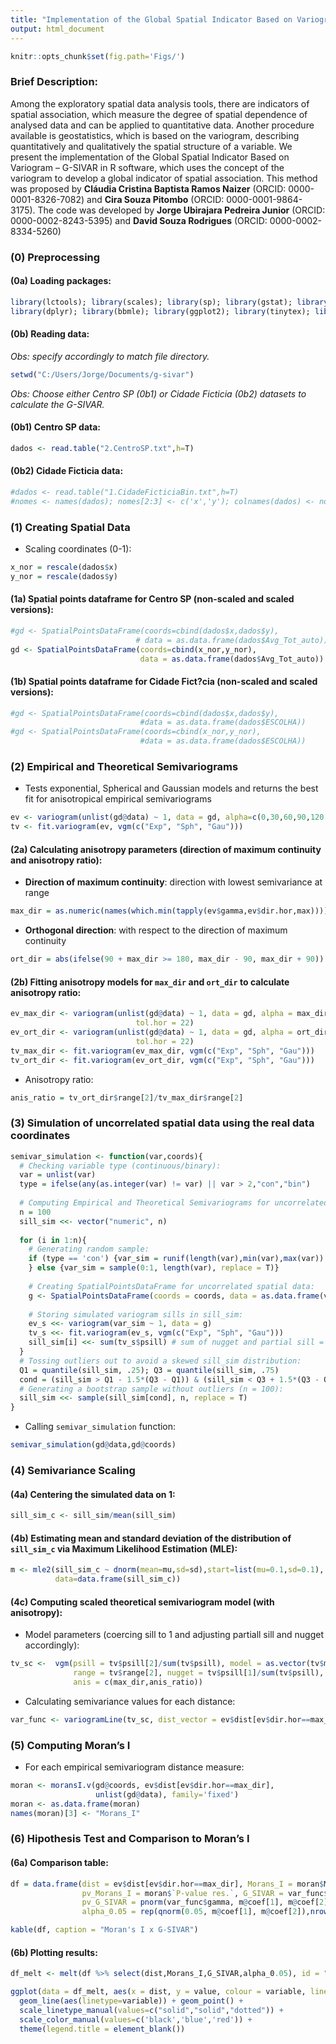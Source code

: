 ```yaml
---
title: "Implementation of the Global Spatial Indicator Based on Variogram (G-SIVAR) in R"
output: html_document
---
```

```r
knitr::opts_chunk$set(fig.path='Figs/')
```

### Brief Description:

Among the exploratory spatial data analysis tools, there are indicators of spatial association, which measure the degree of spatial dependence of analysed data and can be applied to quantitative data. Another procedure available is geostatistics, which is based on the variogram, describing quantitatively and qualitatively the spatial structure of a variable. We present the implementation of the Global Spatial Indicator Based on Variogram – G-SIVAR in R software, which uses the concept of the variogram to develop a global indicator of spatial association. This method was proposed by **Cláudia Cristina Baptista Ramos Naizer** (ORCID: 0000-0001-8326-7082) and **Cira Souza Pitombo** (ORCID: 0000-0001-9864-3175). The code was developed by **Jorge Ubirajara Pedreira Junior** (ORCID: 0000-0002-8243-5395) and **David Souza Rodrigues** (ORCID: 0000-0002-8334-5260)

### (0) Preprocessing 
#### (0a) Loading packages:
```r
library(lctools); library(scales); library(sp); library(gstat); library(reshape2);
library(dplyr); library(bbmle); library(ggplot2); library(tinytex); library(knitr)
```

#### (0b) Reading data:
*Obs: specify accordingly to match file directory.*
```r
setwd("C:/Users/Jorge/Documents/g-sivar") 
```

*Obs: Choose either Centro SP (0b1) or Cidade Ficticia (0b2) datasets to calculate the G-SIVAR.*

#### (0b1) Centro SP data:

```r
dados <- read.table("2.CentroSP.txt",h=T)
```

####  (0b2) Cidade Ficticia data:
```r
#dados <- read.table("1.CidadeFicticiaBin.txt",h=T)
#nomes <- names(dados); nomes[2:3] <- c('x','y'); colnames(dados) <- nomes
```

### (1) Creating Spatial Data
* Scaling coordinates (0-1):
```r
x_nor = rescale(dados$x)
y_nor = rescale(dados$y)
```

#### (1a) Spatial points dataframe for Centro SP (non-scaled and scaled versions):
```r
#gd <- SpatialPointsDataFrame(coords=cbind(dados$x,dados$y),
                            # data = as.data.frame(dados$Avg_Tot_auto))
gd <- SpatialPointsDataFrame(coords=cbind(x_nor,y_nor),
                             data = as.data.frame(dados$Avg_Tot_auto))
```

#### (1b) Spatial points dataframe for Cidade Fict?cia (non-scaled and scaled versions):
```r
#gd <- SpatialPointsDataFrame(coords=cbind(dados$x,dados$y),
                             #data = as.data.frame(dados$ESCOLHA))
#gd <- SpatialPointsDataFrame(coords=cbind(x_nor,y_nor),
                             #data = as.data.frame(dados$ESCOLHA))
```

### (2) Empirical and Theoretical Semivariograms
* Tests exponential, Spherical and Gaussian models and returns the best fit for anisotropical empirical semivariograms
```r
ev <- variogram(unlist(gd@data) ~ 1, data = gd, alpha=c(0,30,60,90,120,150),tol.hor = 22) 
tv <- fit.variogram(ev, vgm(c("Exp", "Sph", "Gau"))) 
```

#### (2a) Calculating anisotropy parameters (direction of maximum continuity and anisotropy ratio):

* **Direction of maximum continuity**: direction with lowest semivariance at range
```r
max_dir = as.numeric(names(which.min(tapply(ev$gamma,ev$dir.hor,max)))) 
```
* **Orthogonal direction**: with respect to the direction of maximum continuity
```r
ort_dir = abs(ifelse(90 + max_dir >= 180, max_dir - 90, max_dir + 90)) 
```

#### (2b) Fitting anisotropy models for `max_dir` and `ort_dir` to calculate anisotropy ratio:

```r
ev_max_dir <- variogram(unlist(gd@data) ~ 1, data = gd, alpha = max_dir,
                            tol.hor = 22)
ev_ort_dir <- variogram(unlist(gd@data) ~ 1, data = gd, alpha = ort_dir,
                            tol.hor = 22)
tv_max_dir <- fit.variogram(ev_max_dir, vgm(c("Exp", "Sph", "Gau")))
tv_ort_dir <- fit.variogram(ev_ort_dir, vgm(c("Exp", "Sph", "Gau")))
```

* Anisotropy ratio: 
```r
anis_ratio = tv_ort_dir$range[2]/tv_max_dir$range[2]
```

### (3) Simulation of uncorrelated spatial data using the real data coordinates
```r
semivar_simulation <- function(var,coords){
  # Checking variable type (continuous/binary):
  var = unlist(var)
  type = ifelse(any(as.integer(var) != var) || var > 2,"con","bin")
  
  # Computing Empirical and Theoretical Semivariograms for uncorrelated spatial data:
  n = 100
  sill_sim <<- vector("numeric", n)
  
  for (i in 1:n){
    # Generating random sample:
    if (type == 'con') {var_sim = runif(length(var),min(var),max(var))
    } else {var_sim = sample(0:1, length(var), replace = T)}
    
    # Creating SpatialPointsDataFrame for uncorrelated spatial data:
    g <- SpatialPointsDataFrame(coords = coords, data = as.data.frame(var_sim))
    
    # Storing simulated variogram sills in sill_sim:
    ev_s <<- variogram(var_sim ~ 1, data = g)
    tv_s <<- fit.variogram(ev_s, vgm(c("Exp", "Sph", "Gau")))
    sill_sim[i] <<- sum(tv_s$psill) # sum of nugget and partial sill = sill
  }
  # Tossing outliers out to avoid a skewed sill_sim distribution:
  Q1 = quantile(sill_sim, .25); Q3 = quantile(sill_sim, .75)
  cond = (sill_sim > Q1 - 1.5*(Q3 - Q1)) & (sill_sim < Q3 + 1.5*(Q3 - Q1))
  # Generating a bootstrap sample without outliers (n = 100):
  sill_sim <<- sample(sill_sim[cond], n, replace = T)
}
```

* Calling `semivar_simulation` function:
```r
semivar_simulation(gd@data,gd@coords)
```

### (4) Semivariance Scaling
#### (4a) Centering the simulated data on 1:
```r
sill_sim_c <- sill_sim/mean(sill_sim)
```

#### (4b) Estimating mean and standard deviation of the distribution of `sill_sim_c` via Maximum Likelihood Estimation (MLE):
```r
m <- mle2(sill_sim_c ~ dnorm(mean=mu,sd=sd),start=list(mu=0.1,sd=0.1),
          data=data.frame(sill_sim_c))
```


#### (4c) Computing scaled theoretical semivariogram model (with anisotropy):
* Model parameters (coercing sill to 1 and adjusting partiall sill and nugget accordingly):
```r
tv_sc <-  vgm(psill = tv$psill[2]/sum(tv$psill), model = as.vector(tv$model[2]),
              range = tv$range[2], nugget = tv$psill[1]/sum(tv$psill),
              anis = c(max_dir,anis_ratio))
```

* Calculating semivariance values for each distance:
```r
var_func <- variogramLine(tv_sc, dist_vector = ev$dist[ev$dir.hor==max_dir])
```

### (5) Computing Moran's I 
* For each empirical semivariogram distance measure:
```r
moran <- moransI.v(gd@coords, ev$dist[ev$dir.hor==max_dir],
                   unlist(gd@data), family='fixed')
moran <- as.data.frame(moran)
names(moran)[3] <- "Morans_I"
```

### (6) Hipothesis Test and Comparison to Moran's I
#### (6a) Comparison table:
```r
df = data.frame(dist = ev$dist[ev$dir.hor==max_dir], Morans_I = moran$Morans_I,
                pv_Morans_I = moran$`P-value res.`, G_SIVAR = var_func$gamma, 
                pv_G_SIVAR = pnorm(var_func$gamma, m@coef[1], m@coef[2]), 
                alpha_0.05 = rep(qnorm(0.05, m@coef[1], m@coef[2]),nrow(moran)))

kable(df, caption = "Moran's I x G-SIVAR")
```

#### (6b) Plotting results:
```r
df_melt <- melt(df %>% select(dist,Morans_I,G_SIVAR,alpha_0.05), id = "dist")

ggplot(data = df_melt, aes(x = dist, y = value, colour = variable, linetype = variable)) +
  geom_line(aes(linetype=variable)) + geom_point() +
  scale_linetype_manual(values=c("solid","solid","dotted")) +
  scale_color_manual(values=c('black','blue','red')) +
  theme(legend.title = element_blank())
```


